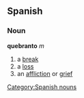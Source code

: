 == Spanish == 
=== Noun === 
'''quebranto''' ''m'' 
# a [[break]] 
# a [[loss]]
# an [[affliction]] or [[grief]]
[[Category:Spanish nouns]]